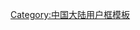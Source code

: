 {{Userbox
|border-c=#ffa500
|border-s=1
|id-c=#ffffff
|info-c=#ffd700
|info-s=10
|id=[[File:Landzhou 07-2005.jpg|60px]]
|info=这个用户现在或曾经住在'''[[甘肃]]'''。
}}
{{Topicon
| image = Gansu Shadow.png
| size = 30px
| description = 這位用戶是甘肅維基人
| link = WP:甘肅維基人列表
}}
<includeonly>[[Category:甘肃维基人|{{PAGENAME}}]]</includeonly>
<noinclude>[[Category:中国大陆用户框模板]]</noinclude>